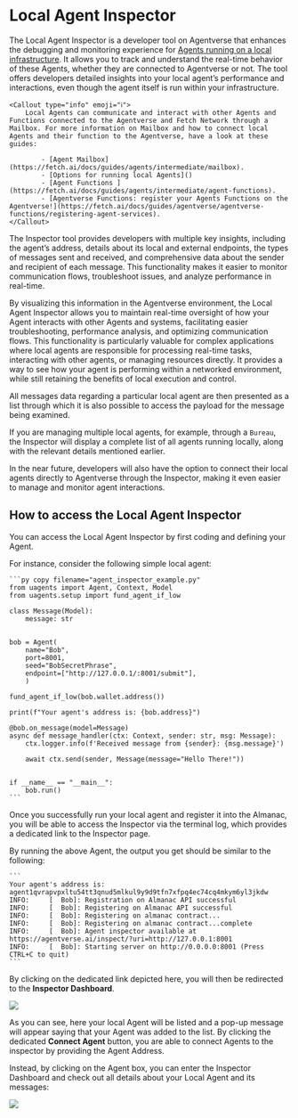 
# Local Agent Inspector

The Local Agent Inspector is a developer tool on Agentverse that enhances the debugging and monitoring experience for [Agents running on a local infrastructure](https://fetch.ai/docs/guides/agents/intermediate/agent-types#local-agents). It allows you to track and understand the real-time behavior of these Agents, whether they are connected to Agentverse or not. The tool offers developers detailed insights into your local agent’s performance and interactions, even though the agent itself is run within your infrastructure.

    <Callout type="info" emoji="ℹ️">
        Local Agents can communicate and interact with other Agents and Functions connected to the Agentverse and Fetch Network through a Mailbox. For more information on Mailbox and how to connect local Agents and their function to the Agentverse, have a look at these guides:
        
            - [Agent Mailbox](https://fetch.ai/docs/guides/agents/intermediate/mailbox).  
            - [Options for running local Agents]()
            - [Agent Functions ](https://fetch.ai/docs/guides/agents/intermediate/agent-functions). 
            - [Agentverse Functions: register your Agents Functions on the Agentverse!](https://fetch.ai/docs/guides/agentverse/agentverse-functions/registering-agent-services). 
    </Callout>

The Inspector tool provides developers with multiple key insights, including the agent’s address, details about its local and external endpoints, the types of messages sent and received, and comprehensive data about the sender and recipient of each message. This functionality makes it easier to monitor communication flows, troubleshoot issues, and analyze performance in real-time.

By visualizing this information in the Agentverse environment, the Local Agent Inspector allows you to maintain real-time oversight of how your Agent interacts with other Agents and systems, facilitating easier troubleshooting, performance analysis, and optimizing communication flows. This functionality is particularly valuable for complex applications where local agents are responsible for processing real-time tasks, interacting with other agents, or managing resources directly. It provides a way to see how your agent is performing within a networked environment, while still retaining the benefits of local execution and control.

All messages data regarding a particular local agent are then presented as a list through which it is also possible to access the payload for the message being examined.

If you are managing multiple local agents, for example, through a `Bureau`, the Inspector will display a complete list of all agents running locally, along with the relevant details mentioned earlier.

In the near future, developers will also have the option to connect their local agents directly to Agentverse through the Inspector, making it even easier to manage and monitor agent interactions.

## How to access the Local Agent Inspector

You can access the Local Agent Inspector by first coding and defining your Agent. 

For instance, consider the following simple local agent:

    ```py copy filename="agent_inspector_example.py"
    from uagents import Agent, Context, Model
    from uagents.setup import fund_agent_if_low
    
    class Message(Model):
        message: str 
    
    
    bob = Agent(
        name="Bob",
        port=8001,
        seed="BobSecretPhrase",
        endpoint=["http://127.0.0.1/:8001/submit"],
        )
    
    fund_agent_if_low(bob.wallet.address())
     
    print(f"Your agent's address is: {bob.address}")
     
    @bob.on_message(model=Message)
    async def message_handler(ctx: Context, sender: str, msg: Message):
        ctx.logger.info(f'Received message from {sender}: {msg.message}') 
    
        await ctx.send(sender, Message(message="Hello There!"))
     
     
    if __name__ == "__main__":
        bob.run()
    ```

Once you successfully run your local agent and register it into the Almanac, you will be able to access the Inspector via the terminal log, which provides a dedicated link to the Inspector page.

By running the above Agent, the output you get should be similar to the following:

    ```
    Your agent's address is: agent1qvrapvpxltu54tt3qnud5mlkul9y9d9tfn7xfpq4ec74cq4mkym6yl3jkdw
    INFO:     [  Bob]: Registration on Almanac API successful
    INFO:     [  Bob]: Registering on Almanac API successful
    INFO:     [  Bob]: Registering on almanac contract...
    INFO:     [  Bob]: Registering on almanac contract...complete
    INFO:     [  Bob]: Agent inspector available at https://agentverse.ai/inspect/?uri=http://127.0.0.1:8001
    INFO:     [  Bob]: Starting server on http://0.0.0.0:8001 (Press CTRL+C to quit)
    ```


By clicking on the dedicated link depicted here, you will then be redirected to the **Inspector Dashboard**.

![](src/images/guides/inspector/inspector_1.png)

As you can see, here your local Agent will be listed and a pop-up message will appear saying that your Agent was added to the list. By clicking the dedicated **Connect Agent** button, you are able to connect Agents to the inspector by providing the Agent Address. 

Instead, by clicking on the Agent box, you can enter the Inspector Dashboard and check out all details about your Local Agent and its messages:

![](src/images/guides/inspector/inspector_2.png)
